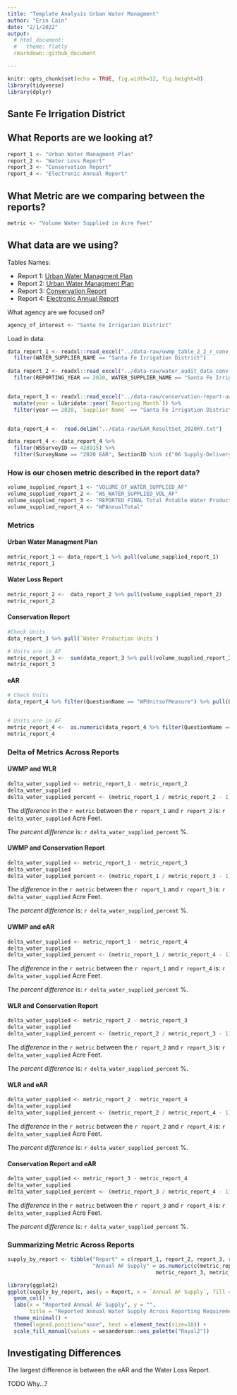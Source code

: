 ```yaml
---
title: "Template Analysis Urban Water Managment"
author: "Erin Cain"
date: "2/1/2022"
output: 
  # html_document:
  #   theme: flatly
  rmarkdown::github_document

---
```


```r
knitr::opts_chunk$set(echo = TRUE, fig.width=12, fig.height=8)
library(tidyverse)
library(dplyr)

```

## Sante Fe Irrigation District
 
## What Reports are we looking at? 

```r
report_1 <- "Urban Water Managment Plan"
report_2 <- "Water Loss Report"
report_3 <- "Conservation Report"
report_4 <- "Electronic Annual Report"
```

## What Metric are we comparing between the reports?

```r
metric <- "Volume Water Supplied in Acre Feet"
```

## What data are we using?

Tables Names: 

* Report 1: [Urban Water Managment Plan](https://wuedata.water.ca.gov/uwmp_export_2020.asp)
* Report 2: [Urban Water Managment Plan](https://wuedata.water.ca.gov/awwa_export)
* Report 3: [Conservation Report](https://www.waterboards.ca.gov/water_issues/programs/conservation_portal/conservation_reporting.html)
* Report 4: [Electronic Annual Report](https://www.waterboards.ca.gov/drinking_water/certlic/drinkingwater/eardata.html)

What agency are we focused on? 

```r
agency_of_interest <- "Sante Fe Irrigarion District"
```


Load in data: 
```r
data_report_1 <- readxl::read_excel("../data-raw/uwmp_table_2_2_r_conv_to_af.xlsx") %>% 
  filter(WATER_SUPPLIER_NAME == "Santa Fe Irrigation District")
  
data_report_2 <- readxl::read_excel("../data-raw/water_audit_data_conv_to_af.xlsx") %>% 
  filter(REPORTING_YEAR == 2020, WATER_SUPPLIER_NAME == "Santa Fe Irrigation District") 


data_report_3 <- readxl::read_excel("../data-raw/conservation-report-uw-supplier-data120721.xlsx") %>% 
  mutate(year = lubridate::year(`Reporting Month`)) %>%
  filter(year == 2020, `Supplier Name` == "Santa Fe Irrigation District")


data_report_4 <-  read.delim("../data-raw/EAR_ResultSet_2020RY.txt")

data_report_4 <- data_report_4 %>%
  filter(WSSurveyID == 428915) %>%
  filter(SurveyName == "2020 EAR", SectionID %in% c("06 Supply-Delivery", "01 Intro")) 

```

### How is our chosen metric described in the report data?

```r
volume_supplied_report_1 <- "VOLUME_OF_WATER_SUPPLIED_AF"
volume_supplied_report_2 <- "WS_WATER_SUPPLIED_VOL_AF"
volume_supplied_report_3 <- "REPORTED FINAL Total Potable Water Production"
volume_supplied_report_4 <- "WPAnnualTotal"
```


### Metrics {.tabset}

#### Urban Water Managment Plan

```r
metric_report_1 <- data_report_1 %>% pull(volume_supplied_report_1)
metric_report_1
```

#### Water Loss Report 

```r
metric_report_2 <-  data_report_2 %>% pull(volume_supplied_report_2)
metric_report_2 

```

#### Conservation Report 

```r
#Check Units
data_report_3 %>% pull(`Water Production Units`) 

# Units are in AF
metric_report_3 <-  sum(data_report_3 %>% pull(volume_supplied_report_3))
metric_report_3 
```

#### eAR

```r
# Check Units 
data_report_4 %>% filter(QuestionName == "WPUnitsofMeasure") %>% pull(QuestionResults)


# Units are in AF
metric_report_4 <-  as.numeric(data_report_4 %>% filter(QuestionName == "WPAnnualTotal") %>% pull(QuestionResults))
metric_report_4 
```

### Delta of Metrics Across Reports {.tabset}

#### UWMP and WLR
```r
delta_water_supplied <- metric_report_1 - metric_report_2
delta_water_supplied
delta_water_supplied_percent <- (metric_report_1 / metric_report_2 - 1) * 100
```

The *difference* in the `r metric` between the `r report_1` and `r report_2` is: `r delta_water_supplied` Acre Feet. 

The *percent difference* is: `r delta_water_supplied_percent` %.

#### UWMP and Conservation Report
```r
delta_water_supplied <- metric_report_1 - metric_report_3
delta_water_supplied
delta_water_supplied_percent <- (metric_report_1 / metric_report_3 - 1) * 100
```

The *difference* in the `r metric` between the `r report_1` and `r report_3` is: `r delta_water_supplied` Acre Feet. 

The *percent difference* is: `r delta_water_supplied_percent` %.

#### UWMP and eAR
```r
delta_water_supplied <- metric_report_1 - metric_report_4
delta_water_supplied
delta_water_supplied_percent <- (metric_report_1 / metric_report_4 - 1) * 100
```

The *difference* in the `r metric` between the `r report_1` and `r report_4` is: `r delta_water_supplied` Acre Feet. 

The *percent difference* is: `r delta_water_supplied_percent` %.

#### WLR and Conservation Report
```r
delta_water_supplied <- metric_report_2 - metric_report_3
delta_water_supplied
delta_water_supplied_percent <- (metric_report_2 / metric_report_3 - 1) * 100
```

The *difference* in the `r metric` between the `r report_2` and `r report_3` is: `r delta_water_supplied` Acre Feet. 

The *percent difference* is: `r delta_water_supplied_percent` %.

#### WLR and eAR
```r
delta_water_supplied <- metric_report_2 - metric_report_4
delta_water_supplied
delta_water_supplied_percent <- (metric_report_2 / metric_report_4 - 1) * 100
```

The *difference* in the `r metric` between the `r report_2` and `r report_4` is: `r delta_water_supplied` Acre Feet. 

The *percent difference* is: `r delta_water_supplied_percent` %.

#### Conservation Report and eAR
```r
delta_water_supplied <- metric_report_3 - metric_report_4
delta_water_supplied
delta_water_supplied_percent <- (metric_report_3 / metric_report_4 - 1) * 100
```

The *difference* in the `r metric` between the `r report_3` and `r report_4` is: `r delta_water_supplied` Acre Feet. 

The *percent difference* is: `r delta_water_supplied_percent` %.

### Summarizing Metric Across Reports 

```r
supply_by_report <- tibble("Report" = c(report_1, report_2, report_3, report_4),
                           "Annual AF Supply" = as.numeric(c(metric_report_1, metric_report_2, 
                                               metric_report_3, metric_report_4)))
```

```r
library(ggplot2)
ggplot(supply_by_report, aes(y = Report, x = `Annual AF Supply`, fill = Report)) +
  geom_col() + 
  labs(x = "Reported Annual AF Supply", y = "", 
       title = "Reported Annual Water Supply Across Reporting Requirements") +
  theme_minimal() +
  theme(legend.position="none", text = element_text(size=18)) + 
  scale_fill_manual(values = wesanderson::wes_palette("Royal2"))

```


## Investigating Differences 

The largest difference is between the eAR and the Water Loss Report. 

TODO Why...?

